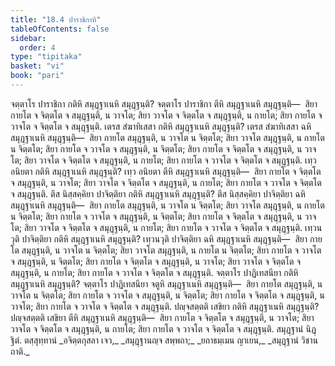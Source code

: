 ```yaml
---
title: "18.4 ปาราชิกาทิ"
tableOfContents: false
sidebar:
  order: 4
type: "tipitaka"
basket: "vi"
book: "pari"
---
```



<DynamicBreadcrumb />

<Division number="473" book="pari">

<Paragraph number="2222" book="pari">
จตฺตาโร ปาราชิกา กติหิ สมุฏฺฐาเนหิ สมุฏฺฐนฺติ? จตฺตาโร ปาราชิกา ตีหิ สมุฏฺฐาเนหิ สมุฏฺฐนฺติ—  สิยา กายโต จ จิตฺตโต จ สมุฏฺฐนฺติ, น วาจโต; สิยา วาจโต จ จิตฺตโต จ สมุฏฺฐนฺติ, น กายโต; สิยา กายโต จ วาจโต จ จิตฺตโต จ สมุฏฺฐนฺติ.
</Paragraph>

<Paragraph number="2223" book="pari">
เตรส สํฆาทิเสสา กติหิ สมุฏฺฐาเนหิ สมุฏฺฐนฺติ? เตรส สํฆาทิเสสา ฉหิ สมุฏฺฐาเนหิ สมุฏฺฐนฺติ—  สิยา กายโต สมุฏฺฐนฺติ, น วาจโต น จิตฺตโต; สิยา วาจโต สมุฏฺฐนฺติ, น กายโต น จิตฺตโต; สิยา กายโต จ วาจโต จ สมุฏฺฐนฺติ, น จิตฺตโต; สิยา กายโต จ จิตฺตโต จ สมุฏฺฐนฺติ, น วาจโต; สิยา วาจโต จ จิตฺตโต จ สมุฏฺฐนฺติ, น กายโต; สิยา กายโต จ วาจโต จ จิตฺตโต จ สมุฏฺฐนฺติ.
</Paragraph>

<Paragraph number="2224" book="pari">
เทฺว อนิยตา กติหิ สมุฏฺฐาเนหิ สมุฏฺฐนฺติ? เทฺว อนิยตา ตีหิ สมุฏฺฐาเนหิ สมุฏฺฐนฺติ—  สิยา กายโต จ จิตฺตโต จ สมุฏฺฐนฺติ, น วาจโต; สิยา วาจโต จ จิตฺตโต จ สมุฏฺฐนฺติ, น กายโต; สิยา กายโต จ วาจโต จ จิตฺตโต จ สมุฏฺฐนฺติ.
</Paragraph>

<Paragraph number="2225" book="pari">
ตึส นิสฺสคฺคิยา ปาจิตฺติยา กติหิ สมุฏฺฐาเนหิ สมุฏฺฐนฺติ? ตึส นิสฺสคฺคิยา ปาจิตฺติยา ฉหิ สมุฏฺฐาเนหิ สมุฏฺฐนฺติ—  สิยา กายโต สมุฏฺฐนฺติ, น วาจโต น จิตฺตโต; สิยา วาจโต สมุฏฺฐนฺติ, น กายโต น จิตฺตโต; สิยา กายโต จ วาจโต จ สมุฏฺฐนฺติ, น จิตฺตโต; สิยา กายโต จ จิตฺตโต จ สมุฏฺฐนฺติ, น วาจโต; สิยา วาจโต จ จิตฺตโต จ สมุฏฺฐนฺติ, น กายโต; สิยา กายโต จ วาจโต จ จิตฺตโต จ สมุฏฺฐนฺติ.
</Paragraph>

<Paragraph number="2226" book="pari">
เทฺวนวุติ ปาจิตฺติยา กติหิ สมุฏฺฐาเนหิ สมุฏฺฐนฺติ? เทฺวนวุติ ปาจิตฺติยา ฉหิ สมุฏฺฐาเนหิ สมุฏฺฐนฺติ—  สิยา กายโต สมุฏฺฐนฺติ, น วาจโต น จิตฺตโต; สิยา วาจโต สมุฏฺฐนฺติ, น กายโต น จิตฺตโต; สิยา กายโต จ วาจโต จ สมุฏฺฐนฺติ, น จิตฺตโต; สิยา กายโต จ จิตฺตโต จ สมุฏฺฐนฺติ, น วาจโต; สิยา วาจโต จ จิตฺตโต จ สมุฏฺฐนฺติ, น กายโต; สิยา กายโต จ วาจโต จ จิตฺตโต จ สมุฏฺฐนฺติ.
</Paragraph>

<Paragraph number="2227" book="pari">
จตฺตาโร ปาฏิเทสนียา กติหิ สมุฏฺฐาเนหิ สมุฏฺฐนฺติ? จตฺตาโร ปาฏิเทสนียา จตูหิ สมุฏฺฐาเนหิ สมุฏฺฐนฺติ—  สิยา กายโต สมุฏฺฐนฺติ, น วาจโต น จิตฺตโต; สิยา กายโต จ วาจโต จ สมุฏฺฐนฺติ, น จิตฺตโต; สิยา กายโต จ จิตฺตโต จ สมุฏฺฐนฺติ, น วาจโต; สิยา กายโต จ วาจโต จ จิตฺตโต จ สมุฏฺฐนฺติ.
</Paragraph>

<Paragraph number="2228" book="pari">
ปญฺจสตฺตติ เสขิยา กติหิ สมุฏฺฐาเนหิ สมุฏฺฐนฺติ? ปญฺจสตฺตติ เสขิยา ตีหิ สมุฏฺฐาเนหิ สมุฏฺฐนฺติ—  สิยา กายโต จ จิตฺตโต จ สมุฏฺฐนฺติ, น วาจโต; สิยา วาจโต จ จิตฺตโต จ สมุฏฺฐนฺติ, น กายโต; สิยา กายโต จ วาจโต จ จิตฺตโต จ สมุฏฺฐนฺติ.

</Paragraph>
</Division>

<Paragraph number="2229" type="center" book="pari">
สมุฏฺฐานํ นิฏฺฐิตํ.



</Paragraph>

<Paragraph number="2230" type="center" book="pari">
ตสฺสุทฺทานํ


</Paragraph>

<Paragraph number="2231" type="verses" book="pari">
_อจิตฺตกุสลา เจว,_  
_สมุฏฺฐานญฺจ สพฺพถา;_  
_ยถาธมฺเมน ญาเยน,_  
_สมุฏฺฐานํ วิชานถาติ._
</Paragraph>